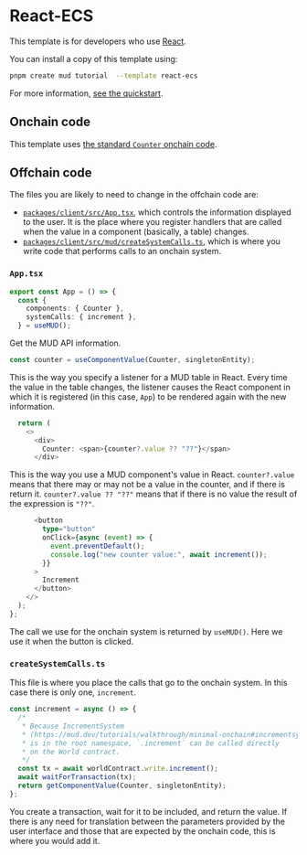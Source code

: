 # React-ECS

This template is for developers who use [React](https://react.dev/).

You can install a copy of this template using:

```sh copy
pnpm create mud tutorial  --template react-ecs
```

For more information, [see the quickstart](/quickstart).

## Onchain code

This template uses [the standard `Counter` onchain code](./contracts).

## Offchain code

The files you are likely to need to change in the offchain code are:

- [`packages/client/src/App.tsx`](https://github.com/latticexyz/mud/blob/main/templates/react/packages/client/src/App.tsx), which controls the information displayed to the user.
  It is the place where you register handlers that are called when the value in a component (basically, a table) changes.
- [`packages/client/src/mud/createSystemCalls.ts`](https://github.com/latticexyz/mud/blob/main/templates/react/packages/client/src/mud/createSystemCalls.ts), which is where you write code that performs calls to an onchain system.

### `App.tsx`

```ts
export const App = () => {
  const {
    components: { Counter },
    systemCalls: { increment },
  } = useMUD();
```

Get the MUD API information.

```ts
const counter = useComponentValue(Counter, singletonEntity);
```

This is the way you specify a listener for a MUD table in React.
Every time the value in the table changes, the listener causes the React component in which it is registered (in this case, `App`) to be rendered again with the new information.

```ts
  return (
    <>
      <div>
        Counter: <span>{counter?.value ?? "??"}</span>
      </div>
```

This is the way you use a MUD component's value in React.
`counter?.value` means that there may or may not be a value in the counter, and if there is return it.
`counter?.value ?? "??"` means that if there is no value the result of the expression is `"??"`.

```ts
      <button
        type="button"
        onClick={async (event) => {
          event.preventDefault();
          console.log("new counter value:", await increment());
        }}
      >
        Increment
      </button>
    </>
  );
};
```

The call we use for the onchain system is returned by `useMUD()`.
Here we use it when the button is clicked.

### `createSystemCalls.ts`

This file is where you place the calls that go to the onchain system.
In this case there is only one, `increment`.

```ts
const increment = async () => {
  /*
   * Because IncrementSystem
   * (https://mud.dev/tutorials/walkthrough/minimal-onchain#incrementsystemsol)
   * is in the root namespace, `.increment` can be called directly
   * on the World contract.
   */
  const tx = await worldContract.write.increment();
  await waitForTransaction(tx);
  return getComponentValue(Counter, singletonEntity);
};
```

You create a transaction, wait for it to be included, and return the value.
If there is any need for translation between the parameters provided by the user interface and those that are expected by the onchain code, this is where you would add it.
